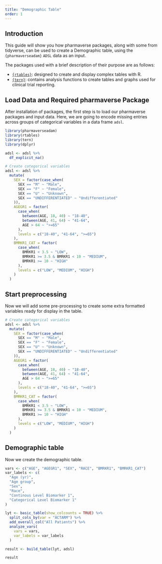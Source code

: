 ```yaml
---
title: "Demographic Table"
order: 1
---
```


## Introduction

This guide will show you how pharmaverse packages, along with some from tidyverse, can be used to create a Demographic table, using the `{pharmaverseadam}` `ADSL` data as an input.

The packages used with a brief description of their purpose are as follows:

* [`{rtables}`](https://roche.github.io/rtables/index.html): designed to create and display complex tables with R.
* [`{tern}`](https://insightsengineering.github.io/tern/main/index.html): contains analysis functions to create tables and graphs used for clinical trial reporting.

## Load Data and Required pharmaverse Package

After installation of packages, the first step is to load our pharmaverse packages and input data. Here, we are going to encode missing entries across groups of categorical variables in a data frame `adsl`.

```r
library(pharmaverseadam)
library(rtables)
library(tern)
library(dplyr)

adsl <- adsl %>%
  df_explicit_na()

# Create categorical variables
adsl <- adsl %>%
  mutate(
    SEX = factor(case_when(
      SEX == "M" ~ "Male",
      SEX == "F" ~ "Female",
      SEX == "U" ~ "Unknown",
      SEX == "UNDIFFERENTIATED" ~ "Undifferentiated"
    )),
    AGEGR1 = factor(
      case_when(
        between(AGE, 18, 40) ~ "18-40",
        between(AGE, 41, 64) ~ "41-64",
        AGE > 64 ~ ">=65"
      ),
      levels = c("18-40", "41-64", ">=65")
    ),
    BMRKR1_CAT = factor(
      case_when(
        BMRKR1 < 3.5 ~ "LOW",
        BMRKR1 >= 3.5 & BMRKR1 < 10 ~ "MEDIUM",
        BMRKR1 >= 10 ~ "HIGH"
      ),
      levels = c("LOW", "MEDIUM", "HIGH")
    )
  )
```

## Start preprocessing

Now we will add some pre-processing to create some extra formatted variables ready for display in the table.

```r
# Create categorical variables
adsl <- adsl %>%
  mutate(
    SEX = factor(case_when(
      SEX == "M" ~ "Male",
      SEX == "F" ~ "Female",
      SEX == "U" ~ "Unknown",
      SEX == "UNDIFFERENTIATED" ~ "Undifferentiated"
    )),
    AGEGR1 = factor(
      case_when(
        between(AGE, 18, 40) ~ "18-40",
        between(AGE, 41, 64) ~ "41-64",
        AGE > 64 ~ ">=65"
      ),
      levels = c("18-40", "41-64", ">=65")
    ),
    BMRKR1_CAT = factor(
      case_when(
        BMRKR1 < 3.5 ~ "LOW",
        BMRKR1 >= 3.5 & BMRKR1 < 10 ~ "MEDIUM",
        BMRKR1 >= 10 ~ "HIGH"
      ),
      levels = c("LOW", "MEDIUM", "HIGH")
    )
  )
```

## Demographic table

Now we create the demographic table.

```r
vars <- c("AGE", "AGEGR1", "SEX", "RACE", "BMRKR1", "BMRKR1_CAT")
var_labels <- c(
  "Age (yr)",
  "Age group",
  "Sex",
  "Race",
  "Continous Level Biomarker 1",
  "Categorical Level Biomarker 1"
)

lyt <- basic_table(show_colcounts = TRUE) %>%
  split_cols_by(var = "ACTARM") %>%
  add_overall_col("All Patients") %>%
  analyze_vars(
    vars = vars,
    var_labels = var_labels
  )

result <- build_table(lyt, adsl)

result
```
